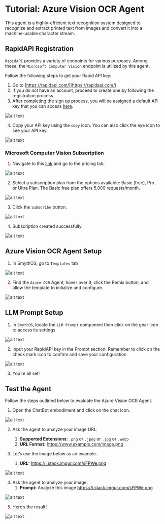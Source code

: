 # Tutorial: Azure Vision OCR Agent

This agent is a highly-efficient text recognition system designed to recognize and extract printed text from images and convert it into a machine-usable character stream. 

<Youtube videoId="H_7Ipun6nLI" title="SmythOS -  Azure Vision OCR Agent" />

## RapidAPI Registration

`RapidAPI` provides a variety of endpoints for various purposes. Among these, the `Microsoft Computer Vision` endpoint is utilized by this agent.

Follow the following steps to get your Rapid API key:

1. Go to [https://rapidapi.com/](https://rapidapi.com/)
2. If you do not have an account, proceed to create one by following the registration process.
3. After completing the sign up process, you will be assigned a default API key that you can access [here](https://rapidapi.com/developer/apps).

<Image src="/docs/img/azure_vision_agent/Image 1.png" alt="alt text" />

4. Copy your API key using the `copy` icon. You can also click the eye icon to see your API key.

<Image src="/docs/img/azure_vision_agent/Image 2.png" alt="alt text" />

### Microsoft Computer Vision Subscription

1. Navigate to this [link](https://rapidapi.com/microsoft-azure-org-microsoft-cognitive-services/api/microsoft-computer-vision3) and go to the pricing tab.

<Image src="/docs/img/azure_vision_agent/Image 3.png" alt="alt text" />

2. Select a subscription plan from the options available: Basic (free), Pro , or Ultra Plan. The Basic free plan offers 5,000 requests/month.

<Image src="/docs/img/azure_vision_agent/Image 4.png" alt="alt text" />

3. Click the `Subscribe` button.

<Image src="/docs/img/azure_vision_agent/Image 5.png" alt="alt text" />
   
4. Subscription created successfully.

<Image src="/docs/img/azure_vision_agent/Image 6.png" alt="alt text" />

## Azure Vision OCR Agent Setup

1. In SmythOS, go to `Templates` tab

<Image src="/docs/img/azure_vision_agent/Image 7.png" alt="alt text" />

2. Find the `Azure OCR` Agent, hover over it, click the Remix button, and allow the template to initialize and configure.

<Image src="/docs/img/azure_vision_agent/Image 8.png" alt="alt text" />

## LLM Prompt Setup

1. In `SmythOS`, locate the `LLM Prompt` component then click on the gear icon to access its settings.

<Image src="/docs/img/azure_vision_agent/Image 9.png" alt="alt text" />

2. Input your RapidAPI key in the Prompt section. Remember to click on the check mark icon to confirm and save your configuration.

<Image src="/docs/img/azure_vision_agent/Image 10.png" alt="alt text" />

3. You’re all set!

## Test the Agent

Follow the steps outlined below to evaluate the Azure Vision OCR Agent.

1. Open the ChatBot embodiment and click on the chat icon.

<Image src="/docs/img/azure_vision_agent/Image 11.png" alt="alt text" />

2. Ask the agent to analyze your image URL.
   1. **Supported Extensions:** `.png` or `.jpeg` or `.jpg` or `.webp`
   2. **URL Format:** https://www.example.com/image.png

3. Let’s use the image below as an example.
   1. **URL:** https://i.stack.imgur.com/sFPWe.png

<Image src="/docs/img/azure_vision_agent/Image 12.png" alt="alt text" />

4. Ask the agent to analyze your image.
   1. **Prompt:** Analyze this image https://i.stack.imgur.com/sFPWe.png

<Image src="/docs/img/azure_vision_agent/Image 13.png" alt="alt text" />

5. Here’s the result!

<Image src="/docs/img/azure_vision_agent/Image 14.png" alt="alt text" />
